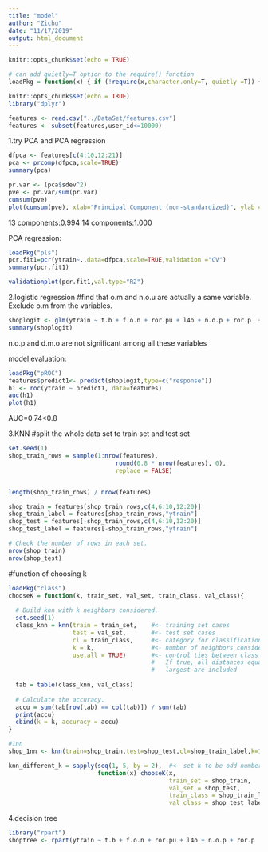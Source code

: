 ```yaml
---
title: "model"
author: "Zichu"
date: "11/17/2019"
output: html_document
---
```


```r
knitr::opts_chunk$set(echo = TRUE)
```

```r
# can add quietly=T option to the require() function
loadPkg = function(x) { if (!require(x,character.only=T, quietly =T)) { install.packages(x,dep=T,repos="http://cran.us.r-project.org"); if(!require(x,character.only=T)) stop("Package not found") } }
```

```r
knitr::opts_chunk$set(echo = TRUE)
library("dplyr")
```


```r
features <- read.csv("../DataSet/features.csv")
features <- subset(features,user_id<=10000)
```

1.try PCA and PCA regression
```r
dfpca <- features[c(4:10,12:21)]
pca <- prcomp(dfpca,scale=TRUE)
summary(pca)
```

```r
pr.var <- (pca$sdev^2)
pve <- pr.var/sum(pr.var)
cumsum(pve)
plot(cumsum(pve), xlab="Principal Component (non-standardized)", ylab ="Cumulative Proportion of Variance Explained",ylim=c(0,1),type="b")
```

13 components:0.994
14 components:1.000

PCA regression:
```r
loadPkg("pls")
pcr.fit1=pcr(ytrain~.,data=dfpca,scale=TRUE,validation ="CV")
summary(pcr.fit1)
```

```r
validationplot(pcr.fit1,val.type="R2")
```


2.logistic regression
#find that o.m and n.o.u are actually a same variable. Exclude o.m from the variables.
```r
shoplogit <- glm(ytrain ~ t.b + f.o.n + ror.pu + l4o + n.o.p + ror.p  + ror.pd + avg.p + n.o.u + n.p.u + avg.pou + d.m.o + t.m.o + ror.u + o.f, data=features,family="binomial")
summary(shoplogit)
```
n.o.p and d.m.o are not significant among all these variables


model evaluation:
```r
loadPkg("pROC")
features$predict1<- predict(shoplogit,type=c("response"))
h1 <- roc(ytrain ~ predict1, data=features)
auc(h1)
plot(h1)
```

AUC=0.74<0.8

3.KNN
#split the whole data set to train set and test set
```r
set.seed(1)
shop_train_rows = sample(1:nrow(features),
                              round(0.8 * nrow(features), 0),  
                              replace = FALSE)


length(shop_train_rows) / nrow(features)

shop_train = features[shop_train_rows,c(4,6:10,12:20)] 
shop_train_label = features[shop_train_rows,"ytrain"]
shop_test = features[-shop_train_rows,c(4,6:10,12:20)] 
shop_test_label = features[-shop_train_rows,"ytrain"]

# Check the number of rows in each set.
nrow(shop_train)
nrow(shop_test)

```

#function of choosing k
```r
loadPkg("class")
chooseK = function(k, train_set, val_set, train_class, val_class){
  
  # Build knn with k neighbors considered.
  set.seed(1)
  class_knn = knn(train = train_set,    #<- training set cases
                  test = val_set,       #<- test set cases
                  cl = train_class,     #<- category for classification
                  k = k,                #<- number of neighbors considered
                  use.all = TRUE)       #<- control ties between class assignments
                                        #   If true, all distances equal to the kth 
                                        #   largest are included
  
  tab = table(class_knn, val_class)
  
  # Calculate the accuracy.
  accu = sum(tab[row(tab) == col(tab)]) / sum(tab) 
  print(accu)
  cbind(k = k, accuracy = accu)
}
```

```r
#1nn
shop_1nn <- knn(train=shop_train,test=shop_test,cl=shop_train_label,k=1,use.all=TRUE)

```

```r
knn_different_k = sapply(seq(1, 5, by = 2),  #<- set k to be odd number from 1 to 21
                         function(x) chooseK(x, 
                                             train_set = shop_train,
                                             val_set = shop_test,
                                             train_class = shop_train_label,
                                             val_class = shop_test_label))

```

4.decision tree
```r
library("rpart")
shoptree <- rpart(ytrain ~ t.b + f.o.n + ror.pu + l4o + n.o.p + ror.p  + ror.pd + avg.p + n.o.u + n.p.u + avg.pou + d.m.o + t.m.o + ror.u + o.f, data=shop_train, method="class",control =rpart.control(minsplit =1,minbucket=1, cp=0))
```

